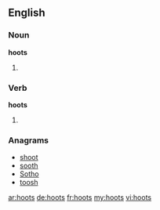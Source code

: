 ==English==

===Noun===
'''hoots'''
# {{plural of|[[hoot]]}}

===Verb===
'''hoots'''
# {{third-person singular of|[[hoot]]}}

===Anagrams===
* [[shoot#English|shoot]]
* [[sooth#English|sooth]]
* [[Sotho#English|Sotho]]
* [[toosh#English|toosh]]

[[ar:hoots]]
[[de:hoots]]
[[fr:hoots]]
[[my:hoots]]
[[vi:hoots]]